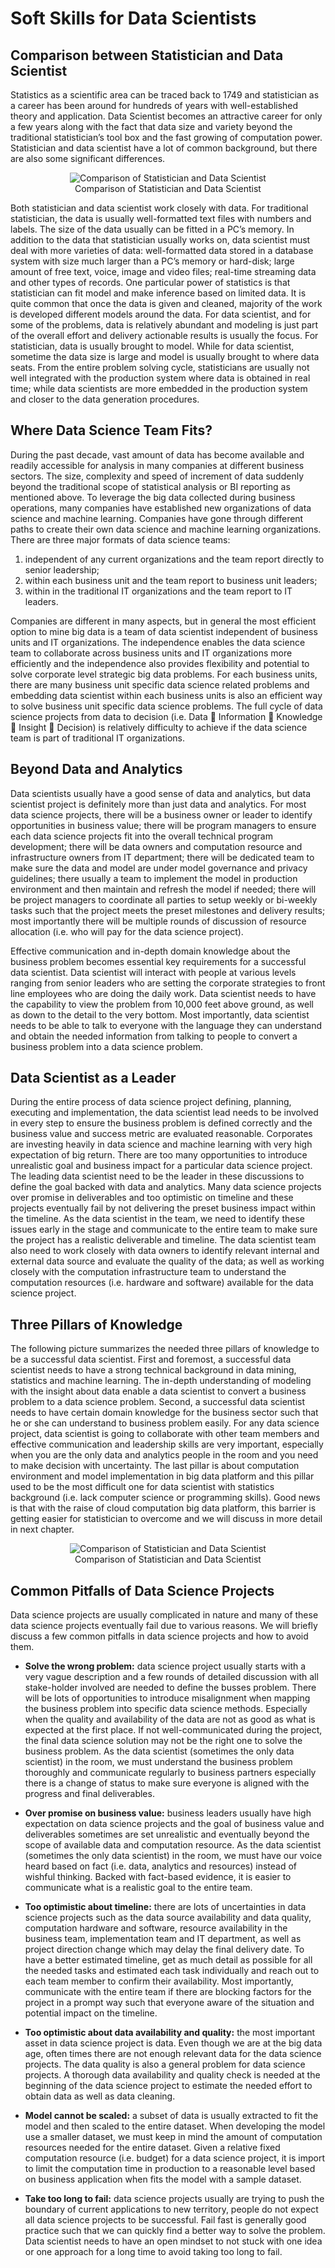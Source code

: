 # Soft Skills for Data Scientists

## Comparison between Statistician and Data Scientist

Statistics as a scientific area can be traced back to 1749 and statistician as a career has been around for hundreds of years with well-established theory and application. Data Scientist becomes an attractive career for only a few years along with the fact that data size and variety beyond the traditional statistician’s tool box and the fast growing of computation power. Statistician and data scientist have a lot of common background, but there are also some significant differences. 

<center>
![Comparison of Statistician and Data Scientist](http://scientistcafe.com/CE_JSM2017/images/softskill1.png)
</center>

Both statistician and data scientist work closely with data. For traditional statistician, the data is usually well-formatted text files with numbers and labels. The size of the data usually can be fitted in a PC’s memory. In addition to the data that statistician usually works on, data scientist must deal with more varieties of data: well-formatted data stored in a database system with size much larger than a PC’s memory or hard-disk; large amount of free text, voice, image and video files; real-time streaming data and other types of records. One particular power of statistics is that statistician can fit model and make inference based on limited data. It is quite common that once the data is given and cleaned, majority of the work is developed different models around the data. For data scientist, and for some of the problems, data is relatively abundant and modeling is just part of the overall effort and delivery actionable results is usually the focus. For statistician, data is usually brought to model. While for data scientist, sometime the data size is large and model is usually brought to where data seats. From the entire problem solving cycle, statisticians are usually not well integrated with the production system where data is obtained in real time; while data scientists are more embedded in the production system and closer to the data generation procedures. 

## Where Data Science Team Fits?

During the past decade, vast amount of data has become available and readily accessible for analysis in many companies at different business sectors. The size, complexity and speed of increment of data suddenly beyond the traditional scope of statistical analysis or BI reporting as mentioned above. To leverage the big data collected during business operations, many companies have established new organizations of data science and machine learning. Companies have gone through different paths to create their own data science and machine learning organizations. There are three major formats of data science teams: 

(1) independent of any current organizations and the team report directly to senior leadership;   
(2) within each business unit and the team report to business unit leaders;    
(3) within in the traditional IT organizations and the team report to IT leaders.

Companies are different in many aspects, but in general the most efficient option to mine big data is a team of data scientist independent of business units and IT organizations. The independence enables the data science team to collaborate across business units and IT organizations more efficiently and the independence also provides flexibility and potential to solve corporate level strategic big data problems. For each business units, there are many business unit specific data science related problems and embedding data scientist within each business units is also an efficient way to solve business unit specific data science problems. The full cycle of data science projects from data to decision (i.e. Data  Information  Knowledge  Insight  Decision) is relatively difficulty to achieve if the data science team is part of traditional IT organizations. 

## Beyond Data and Analytics

Data scientists usually have a good sense of data and analytics, but data scientist project is definitely more than just data and analytics. For most data science projects,  there will be a business owner or leader to identify opportunities in business value; there will be program managers to ensure each data science projects fit into the overall technical program development; there will be data owners and computation resource and infrastructure owners from IT department; there will be dedicated team to make sure the data and model are under model governance and privacy guidelines; there usually a team to implement the model in production environment and then maintain and refresh the model if needed; there will be project managers to coordinate all parties to setup weekly or bi-weekly tasks such that the project meets the preset milestones and delivery results; most importantly there will be multiple rounds of discussion of resource allocation (i.e. who will pay for the data science project). 

Effective communication and in-depth domain knowledge about the business problem becomes essential key requirements for a successful data scientist. Data scientist will interact with people at various levels ranging from senior leaders who are setting the corporate strategies to front line employees who are doing the daily work. Data scientist needs to have the capability to view the problem from 10,000 feet above ground, as well as down to the detail to the very bottom. Most importantly, data scientist needs to be able to talk to everyone with the language they can understand and obtain the needed information from talking to people to convert a business problem into a data science problem.

## Data Scientist as a Leader

During the entire process of data science project defining, planning, executing and implementation, the data scientist lead needs to be involved in every step to ensure the business problem is defined correctly and the business value and success metric are evaluated reasonable. Corporates are investing heavily in data science and machine learning with very high expectation of big return. There are too many opportunities to introduce unrealistic goal and business impact for a particular data science project. The leading data scientist need to be the leader in these discussions to define the goal backed with data and analytics. Many data science projects over promise in deliverables and too optimistic on timeline and these projects eventually fail by not delivering the preset business impact within the timeline. As the data scientist in the team, we need to identify these issues early in the stage and communicate to the entire team to make sure the project has a realistic deliverable and timeline. The data scientist team also need to work closely with data owners to identify relevant internal and external data source and evaluate the quality of the data; as well as working closely with the computation infrastructure team to understand the computation resources (i.e. hardware and software) available for the data science project.

## Three Pillars of Knowledge

The following picture summarizes the needed three pillars of knowledge to be a successful data scientist. First and foremost, a successful data scientist needs to have a strong technical background in data mining, statistics and machine learning. The in-depth understanding of modeling with the insight about data enable a data scientist to convert a business problem to a data science problem. Second, a successful data scientist needs to have certain domain knowledge for the business sector such that he or she can understand to business problem easily. For any data science project, data scientist is going to collaborate with other team members and effective communication and leadership skills are very important, especially when you are the only data and analytics people in the room and you need to make decision with uncertainty. The last pillar is about computation environment and model implementation in big data platform and this pillar used to be the most difficult one for data scientist with statistics background (i.e. lack computer science or programming skills). Good news is that with the raise of cloud computation big data platform, this barrier is getting easier for statistician to overcome and we will discuss in more detail in next chapter.

<center>
![Comparison of Statistician and Data Scientist](http://scientistcafe.com/CE_JSM2017/images/softskill2.png)
</center>

## Common Pitfalls of Data Science Projects

Data science projects are usually complicated in nature and many of these data science projects eventually fail due to various reasons. We will briefly discuss a few common pitfalls in data science projects and how to avoid them.

- **Solve the wrong problem:** data science project usually starts with a very vague description and a few rounds of detailed discussion with all stake-holder involved are needed to define the busses problem. There will be lots of opportunities to introduce misalignment when mapping the business problem into specific data science methods. Especially when the quality and availability of the data are not as good as what is expected at the first place. If not well-communicated during the project, the final data science solution may not be the right one to solve the business problem. As the data scientist (sometimes the only data scientist) in the room, we must understand the business problem thoroughly and communicate regularly to business partners especially there is a change of status to make sure everyone is aligned with the progress and final deliverables.

- **Over promise on business value:** business leaders usually have high expectation on data science projects and the goal of business value and deliverables sometimes are set unrealistic and eventually beyond the scope of available data and computation resource.  As the data scientist (sometimes the only data scientist) in the room, we must have our voice heard based on fact (i.e. data, analytics and resources) instead of wishful thinking. Backed with fact-based evidence, it is easier to communicate what is a realistic goal to the entire team. 

- **Too optimistic about timeline:** there are lots of uncertainties in data science projects such as the data source availability and data quality, computation hardware and software, resource availability in the business team, implementation team and IT department, as well as project direction change which may delay the final delivery date. To have a better estimated timeline, get as much detail as possible for all the needed tasks and estimated each task individually and reach out to each team member to confirm their availability. Most importantly, communicate with the entire team if there are blocking factors for the project in a prompt way such that everyone aware of the situation and potential impact on the timeline.

- **Too optimistic about data availability and quality:** the most important asset in data science project is data. Even though we are at the big data age, often times there are not enough relevant data for the data science projects. The data quality is also a general problem for data science projects. A thorough data availability and quality check is needed at the beginning of the data science project to estimate the needed effort to obtain data as well as data cleaning. 

- **Model cannot be scaled:** a subset of data is usually extracted to fit the model and then scaled to the entire dataset. When developing the model use a smaller dataset, we must keep in mind the amount of computation resources needed for the entire dataset. Given a relative fixed computation resource (i.e. budget) for a data science project, it is import to limit the computation time in production to a reasonable level based on business application when fits the model with a sample dataset. 

- **Take too long to fail:** data science projects usually are trying to push the boundary of current applications to new territory, people do not expect all data science projects to be successful. Fail fast is generally good practice such that we can quickly find a better way to solve the problem. Data scientist needs to have an open mindset to not stuck with one idea or one approach for a long time to avoid taking too long to fail.

